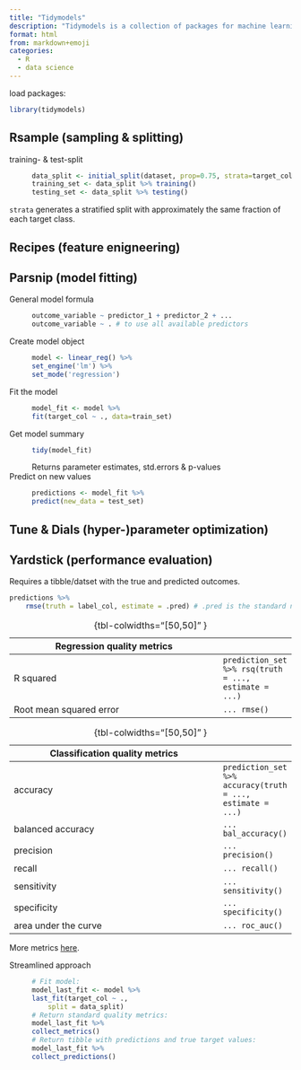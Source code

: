 ```yaml
---
title: "Tidymodels"
description: "Tidymodels is a collection of packages for machine learning. It is part of the tidyverse."
format: html
from: markdown+emoji
categories:
  - R
  - data science
---
```


load packages:
```R
library(tidymodels)
```

## Rsample (sampling & splitting)

training- & test-split
: ```R
data_split <- initial_split(dataset, prop=0.75, strata=target_col)
training_set <- data_split %>% training()
testing_set <- data_split %>% testing()
```

`strata` generates a stratified split with approximately the same fraction of each target class.

## Recipes (feature enigneering)

## Parsnip (model fitting)

General model formula
: ```R
outcome_variable ~ predictor_1 + predictor_2 + ... 
outcome_variable ~ . # to use all available predictors
```

Create model object
: ```R
model <- linear_reg() %>%
    set_engine('lm') %>% 
    set_mode('regression')
```

Fit the model
: ```R
model_fit <- model %>% 
    fit(target_col ~ ., data=train_set)
```

Get model summary
: ```R
tidy(model_fit)
```
Returns parameter estimates, std.errors & p-values

Predict on new values
: ```R
predictions <- model_fit %>%
    predict(new_data = test_set)
```

## Tune & Dials (hyper-)parameter optimization)

## Yardstick (performance evaluation)

Requires a tibble/datset with the true and predicted outcomes.

```R
predictions %>%
    rmse(truth = label_col, estimate = .pred) # .pred is the standard name of the prediction col
```

Regression quality metrics | 
---------------------------|-----
R squared                  | `prediction_set %>% rsq(truth = ..., estimate = ...)`
Root mean squared error    | `... rmse()` 

:  {tbl-colwidths="[50,50]" }


Classification quality metrics | 
-------------------------------|-----
accuracy                       | `prediction_set %>% accuracy(truth = ..., estimate = ...)`
balanced accuracy              | `... bal_accuracy()`
precision                      | `... precision()`
recall                         | `... recall()`
sensitivity                    | `... sensitivity()`
specificity                    | `... specificity()`
area under the curve           | `... roc_auc()`

:  {tbl-colwidths="[50,50]" }

More metrics [here](https://yardstick.tidymodels.org/articles/metric-types.html).

Streamlined approach
: ```R
# Fit model:
model_last_fit <- model %>% 
    last_fit(target_col ~ ., 
        split = data_split)
# Return standard quality metrics:
model_last_fit %>%
    collect_metrics() 
# Return tibble with predictions and true target values:
model_last_fit %>% 
    collect_predictions() 
```
